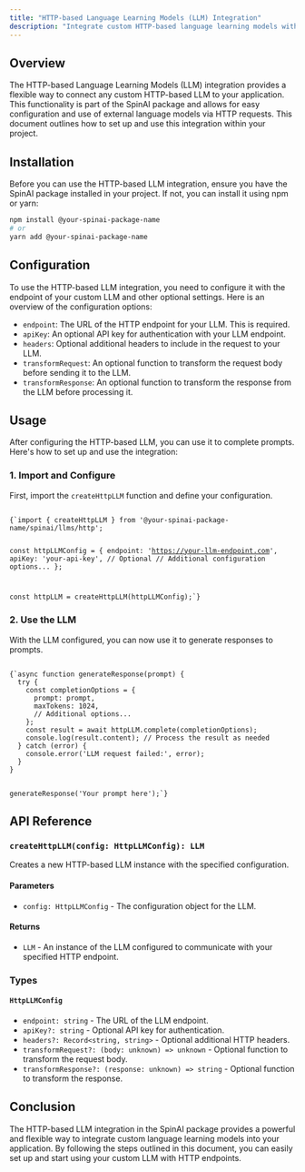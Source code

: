 ```yaml
---
title: "HTTP-based Language Learning Models (LLM) Integration"
description: "Integrate custom HTTP-based language learning models with your application using the SpinAI package."
---
```



## Overview

The HTTP-based Language Learning Models (LLM) integration provides a flexible way to connect any custom HTTP-based LLM to your application. This functionality is part of the SpinAI package and allows for easy configuration and use of external language models via HTTP requests. This document outlines how to set up and use this integration within your project.

## Installation

Before you can use the HTTP-based LLM integration, ensure you have the SpinAI package installed in your project. If not, you can install it using npm or yarn:

```bash
npm install @your-spinai-package-name
# or
yarn add @your-spinai-package-name
```

## Configuration

To use the HTTP-based LLM integration, you need to configure it with the endpoint of your custom LLM and other optional settings. Here is an overview of the configuration options:

- `endpoint`: The URL of the HTTP endpoint for your LLM. This is required.
- `apiKey`: An optional API key for authentication with your LLM endpoint.
- `headers`: Optional additional headers to include in the request to your LLM.
- `transformRequest`: An optional function to transform the request body before sending it to the LLM.
- `transformResponse`: An optional function to transform the response from the LLM before processing it.

## Usage

After configuring the HTTP-based LLM, you can use it to complete prompts. Here's how to set up and use the integration:

### 1. Import and Configure

First, import the `createHttpLLM` function and define your configuration.

<Code lang="typescript">
{`import { createHttpLLM } from '@your-spinai-package-name/spinai/llms/http';

const httpLLMConfig = {
  endpoint: 'https://your-llm-endpoint.com',
  apiKey: 'your-api-key', // Optional
  // Additional configuration options...
};

const httpLLM = createHttpLLM(httpLLMConfig);`}
</Code>

### 2. Use the LLM

With the LLM configured, you can now use it to generate responses to prompts.

<Code lang="typescript">
{`async function generateResponse(prompt) {
  try {
    const completionOptions = {
      prompt: prompt,
      maxTokens: 1024,
      // Additional options...
    };
    const result = await httpLLM.complete(completionOptions);
    console.log(result.content); // Process the result as needed
  } catch (error) {
    console.error('LLM request failed:', error);
  }
}

generateResponse('Your prompt here');`}
</Code>

## API Reference

### `createHttpLLM(config: HttpLLMConfig): LLM`

Creates a new HTTP-based LLM instance with the specified configuration.

#### Parameters

- `config: HttpLLMConfig` - The configuration object for the LLM.

#### Returns

- `LLM` - An instance of the LLM configured to communicate with your specified HTTP endpoint.

### Types

#### `HttpLLMConfig`

- `endpoint: string` - The URL of the LLM endpoint.
- `apiKey?: string` - Optional API key for authentication.
- `headers?: Record<string, string>` - Optional additional HTTP headers.
- `transformRequest?: (body: unknown) => unknown` - Optional function to transform the request body.
- `transformResponse?: (response: unknown) => string` - Optional function to transform the response.

## Conclusion

The HTTP-based LLM integration in the SpinAI package provides a powerful and flexible way to integrate custom language learning models into your application. By following the steps outlined in this document, you can easily set up and start using your custom LLM with HTTP endpoints.